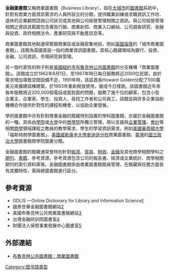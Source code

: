 {{Disputed|time=2008-04-06}}
'''金融圖書館'''又稱商業圖書館（Business Library），指在[[大城市|大城市]]的[[圖書館|圖書館]]系統中，針對有商業方面資訊需求的人員所設立的分館，提供職業訓練或求職資訊工作坊、退休的企業顧問諮詢公司狀況或其他與公司經營管理相關之資訊。與公司經營管理相關之資訊其範圍包含廣告行銷、商業新知、商業入口網站、公司調查研究、金融與投資、政府相關法令、產業研究與不動產訊息等。

商業圖書館其地點通常緊鄰商業區或金融密集地段，例如[[英國|英國]][[倫敦|倫敦]]的「城市商業圖書館」，該館為英國首屈一指的商業資訊圖書館，其核心館藏領域為銀行、投資、金融、公司資訊、市場研究與管理。

另一個代表性的例子則是[[美國|美國]][[紐約市|紐約市]][[布魯克林公共圖書館|布魯克林公共圖書館]]的分支機構「商業圖書館」。該館成立於1962年6月1日，至1987年時已每日服務將近2000位民眾，由於需求增加導致空間設備不足，1991年時，該區首長Howard Golden分配了500萬美元來擴建該棟建築，於1993年重新開放使用，變成今日樣貌。該圖書館近年來每年服務將近200,000個電話或面對面的問題，服務了幾千位的顧客，包含小型企業主、企業家、學生、投資人、尋找工作者和公司員工，該館並與許多企業協助機構合作提供針對性的課程和機會，以協助企業發展。

學術圖書館中亦有針對商業金融的館藏特別設置的學科圖書館，亦屬於金融圖書館的一種。其係由[[學院|學院]]或[[大學|大學]]中的[[商學院|商學院]]所獨立管理，用以支援與[[企業管理|企業管理]]、[[會計|會計]]等相關[[商學|商學]]領域課程之教員的教學需求、學生的學習資訊需求。例如[[美國|美國]][[華盛頓大學|華盛頓大學]]「福斯特商學圖書館」、[[美國|美國]][[威斯康辛大學麥迪遜分校|威斯康辛大學麥迪遜分校]]商業圖書館、[[臺灣|臺灣]]的[[國立政治大學|國立政治大學]]圖書館商學院圖書分館。

金融圖書館的館藏通常會特別針對[[經濟|經濟]]、[[貿易|貿易]]、[[財政|財政]]、[[金融|金融]]及其他商學相關學科之[[期刊|期刊]]、[[書籍|書籍]]、參考資源，參考資源包含公司的報告書、經濟或企業統計、商學相關期刊的索引資料庫等。金融圖書館係由商業圖書館館員管理，在館藏與任務方面皆有其獨特性，需與總圖書館進行區分。 

==參考資源==
*ODLIS —Online Dictionary for Library and Information Science[http://lu.com/odlis/index.cfm] {{Wayback|url=http://lu.com/odlis/index.cfm |date=20080509164604 }}
*國泰世華金融圖書館網站[http://www.cathaybk.org.tw/] {{Wayback|url=http://www.cathaybk.org.tw/ |date=20080206055438 }}
*美國布魯克林公共商業圖書館網站[https://web.archive.org/web/20090503115520/http://biz.brooklynpubliclibrary.org/]
*台灣金融研訓院圖書室[http://lib.tabf.org.tw/] {{Wayback|url=http://lib.tabf.org.tw/ |date=20060206020049 }}
*財團法人保險事業發展中心圖書室[http://210.67.178.9/webpac_new/webpac.aspx]{{Dead link|date=2018年6月 |bot=InternetArchiveBot |fix-attempted=no }}

==外部連結==
* [http://www.brooklynpubliclibrary.org/business/ 布魯克林公共圖書館：商業圖書館] {{Wayback|url=http://www.brooklynpubliclibrary.org/business/ |date=20101005043138 }}

[[Category:图书馆类型|Category:图书馆类型]]